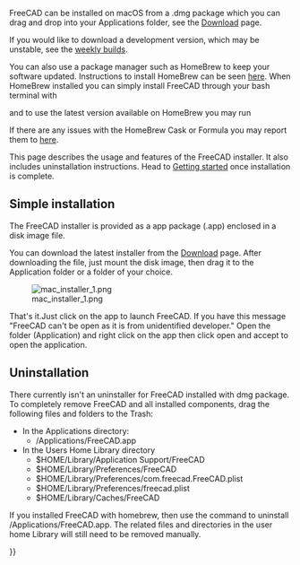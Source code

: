<languages/>

{{Docnav
|[[Installing_on_Linux|Installing on Linux]]
|[[Installing_additional_components|Installing additional components]]
}}

FreeCAD can be installed on macOS from a .dmg package which you can drag and drop into your Applications folder, see the [[Download|Download]] page.

If you would like to download a development version, which may be unstable, see the [https://github.com/FreeCAD/FreeCAD/releases weekly builds].

You can also use a package manager such as HomeBrew to keep your software updated. Instructions to install HomeBrew can be seen [https://brew.sh/ here]. When HomeBrew installed you can simply install FreeCAD through your bash terminal with 

{{Code|code=
brew install --cask freecad
}}

and to use  the latest version available on HomeBrew you may run

{{Code|code=
brew install freecad
}}

If there are any issues with the HomeBrew Cask or Formula you may report them to [https://github.com/FreeCAD/homebrew-freecad here]. 

This page describes the usage and features of the FreeCAD installer. It also includes uninstallation instructions. Head to [[Getting_started|Getting started]] once installation is complete.

== Simple installation ==

The FreeCAD installer is provided as a app package (.app) enclosed in a disk image file.

You can download the latest installer from the [[Download|Download]] page. After downloading the file, just mount the disk image, then drag it to the Application folder or a folder of your choice.

[[File:mac_installer_1.png]]

That's it.Just click on the app to launch FreeCAD. If you have this message "FreeCAD can't be open as it is from unidentified developer." Open the folder (Application) and right click on the app then click open and accept to open the application.

== Uninstallation ==

There currently isn't an uninstaller for FreeCAD installed with dmg package. To completely remove FreeCAD and all installed components, drag the following  files and folders to the Trash:

*In the Applications directory:
**/Applications/FreeCAD.app
*In the Users Home Library directory
**$HOME/Library/Application Support/FreeCAD
**$HOME/Library/Preferences/FreeCAD
**$HOME/Library/Preferences/com.freecad.FreeCAD.plist
**$HOME/Library/Preferences/freecad.plist
**$HOME/Library/Caches/FreeCAD

If you installed FreeCAD with homebrew, then use the {{incode|brew uninstall freecad}} command to uninstall /Applications/FreeCAD.app. The related files and directories in the user home Library will still need to be removed manually.


{{Docnav
|[[Installing_on_Linux|Installing on Linux]]
|[[Installing_additional_components|Installing additional components]]
}}

{{Userdocnavi{{#translation:}}}}